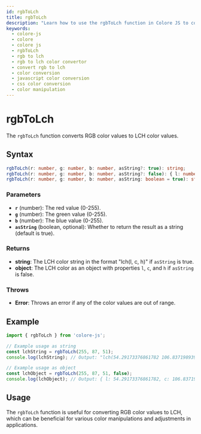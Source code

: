 ```yaml
---
id: rgbToLch
title: rgbToLch
description: "Learn how to use the rgbToLch function in Colore JS to convert RGB color values to LCH format. This guide includes the syntax, parameters, examples, and practical applications for converting RGB colors to LCH in your projects."
keywords:
  - colore-js
  - colore
  - colore js
  - rgbToLch
  - rgb to lch
  - rgb to lch color convertor
  - convert rgb to lch
  - color conversion
  - javascript color conversion
  - css color conversion
  - color manipulation
---
```



<StructuredData />

# rgbToLch

The `rgbToLch` function converts RGB color values to LCH color values.

## Syntax

```typescript
rgbToLch(r: number, g: number, b: number, asString?: true): string;
rgbToLch(r: number, g: number, b: number, asString?: false): { l: number; c: number; h: number };
rgbToLch(r: number, g: number, b: number, asString: boolean = true): string | { l: number; c: number; h: number };
```

### Parameters

- **`r`** (number): The red value (0-255).
- **`g`** (number): The green value (0-255).
- **`b`** (number): The blue value (0-255).
- **`asString`** (boolean, optional): Whether to return the result as a string (default is true).

### Returns

- **string**: The LCH color string in the format "lch(l, c, h)" if `asString` is true.
- **object**: The LCH color as an object with properties `l`, `c`, and `h` if `asString` is false.

### Throws

- **Error**: Throws an error if any of the color values are out of range.

## Example

```typescript
import { rgbToLch } from 'colore-js';

// Example usage as string
const lchString = rgbToLch(255, 87, 51);
console.log(lchString); // Output: "lch(54.29173376861782 106.83719893932447 40.85274465103784)"

// Example usage as object
const lchObject = rgbToLch(255, 87, 51, false);
console.log(lchObject); // Output: { l: 54.29173376861782, c: 106.83719893932447, h: 40.85274465103784 }
```

## Usage

The `rgbToLch` function is useful for converting RGB color values to LCH, which can be beneficial for various color manipulations and adjustments in applications.
